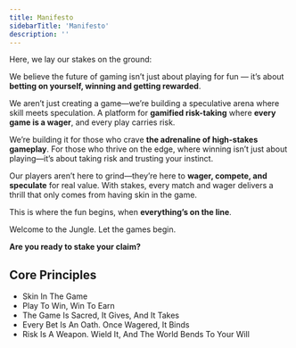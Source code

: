 ```yaml
---
title: Manifesto
sidebarTitle: 'Manifesto'
description: ''
---
```

Here, we lay our stakes on the ground: 

We believe the future of gaming isn’t just about playing for fun — it’s about **betting on yourself, winning and getting rewarded**. 

We aren’t just creating a game—we’re building a speculative arena where skill meets speculation. A platform for **gamified risk-taking** where **every game is a wager**, and every play carries risk. 

We’re building it for those who crave **the adrenaline of high-stakes gameplay**. For those who thrive on the edge, where winning isn’t just about playing—it’s about taking risk and trusting your instinct. 

Our players aren’t here to grind—they’re here to **wager, compete, and speculate** for real value. With stakes, every match and wager delivers a thrill that only comes from having skin in the game. 

This is where the fun begins, when **everything’s on the line**.

Welcome to the Jungle. Let the games begin. 

**Are you ready to stake your claim?**

## Core Principles

- Skin In The Game 
- Play To Win, Win To Earn
- The Game Is Sacred, It Gives, And It Takes
- Every Bet Is An Oath. Once Wagered, It Binds
- Risk Is A Weapon. Wield It, And The World Bends To Your Will